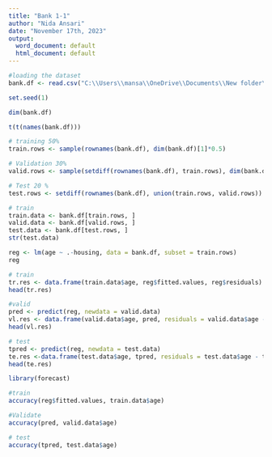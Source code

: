 ---
title: "Bank 1-1"
author: "Nida Ansari"
date: "November 17th, 2023"
output:
  word_document: default
  html_document: default
---

```{r}
#loading the dataset
bank.df <- read.csv("C:\\Users\\mansa\\OneDrive\\Documents\\New folder\\Anaconda\\R related projects\\R Datasets\\bank.csv", header = TRUE)
```

```{r}
set.seed(1)
```

```{r}
dim(bank.df)
```

```{r}
t(t(names(bank.df)))
```

```{r}
# training 50%
train.rows <- sample(rownames(bank.df), dim(bank.df)[1]*0.5)
```
```{r}
# Validation 30%
valid.rows <- sample(setdiff(rownames(bank.df), train.rows), dim(bank.df)[1]*0.3)
```
```{r}
# Test 20 %
test.rows <- setdiff(rownames(bank.df), union(train.rows, valid.rows))
```

```{r}
# train
train.data <- bank.df[train.rows, ]
valid.data <- bank.df[valid.rows, ]
test.data <- bank.df[test.rows, ]
str(test.data)
```

```{r}
reg <- lm(age ~ .-housing, data = bank.df, subset = train.rows)
reg
```

```{r}
# train
tr.res <- data.frame(train.data$age, reg$fitted.values, reg$residuals)
head(tr.res)
```

```{r}
#valid
pred <- predict(reg, newdata = valid.data)
vl.res <- data.frame(valid.data$age, pred, residuals = valid.data$age - pred)
head(vl.res)
```

```{r}
# test
tpred <- predict(reg, newdata = test.data)
te.res <-data.frame(test.data$age, tpred, residuals = test.data$age - tpred)
head(te.res)
```

```{r}
library(forecast)
```

```{r}
#train
accuracy(reg$fitted.values, train.data$age)
```

```{r}
#Validate
accuracy(pred, valid.data$age)
```

```{r}
# test
accuracy(tpred, test.data$age)
```

